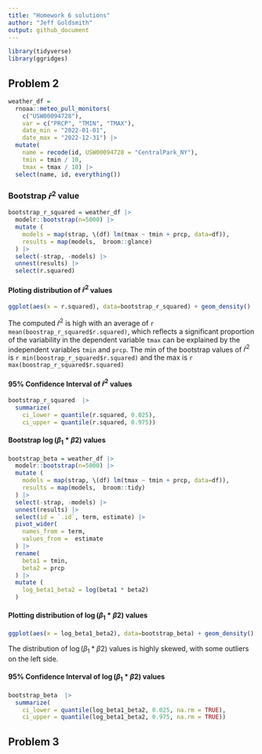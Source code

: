 ```yaml
---
title: "Homework 6 solutions"
author: "Jeff Goldsmith"
output: github_document
---
```



```r
library(tidyverse)
library(ggridges)
```



## Problem 2
```r
weather_df = 
  rnoaa::meteo_pull_monitors(
    c("USW00094728"),
    var = c("PRCP", "TMIN", "TMAX"), 
    date_min = "2022-01-01",
    date_max = "2022-12-31") |>
  mutate(
    name = recode(id, USW00094728 = "CentralPark_NY"),
    tmin = tmin / 10,
    tmax = tmax / 10) |>
  select(name, id, everything())
```
### Bootstrap $\hat{r}^2$ value
```r
bootstrap_r_squared = weather_df |> 
  modelr::bootstrap(n=5000) |> 
  mutate (
    models = map(strap, \(df) lm(tmax ~ tmin + prcp, data=df)),
    results = map(models,  broom::glance) 
  ) |> 
  select(-strap, -models) |> 
  unnest(results) |> 
  select(r.squared)

```

#### Ploting distribution of $\hat{r}^2$ values
```r
ggplot(aes(x = r.squared), data=bootstrap_r_squared) + geom_density()
```
The computed $\hat{r}^2$ is high with an average of `r mean(boostrap_r_squared$r.squared)`, which reflects a significant proportion of the variability in the dependent variable `tmax` can be explained by the independent variables `tmin` and `prcp`. The min of the bootstrap values of $\hat{r}^2$ is `r min(boostrap_r_squared$r.squared)` and the max is `r max(boostrap_r_squared$r.squared)`

#### 95% Confidence Interval of $\hat{r}^2$ values
```r
bootstrap_r_squared  |> 
  summarize(
    ci_lower = quantile(r.squared, 0.025), 
    ci_upper = quantile(r.squared, 0.975))
```
#### Bootstrap $\log(\beta_1 * \beta2)$ values
```r
bootstrap_beta = weather_df |> 
  modelr::bootstrap(n=5000) |> 
  mutate (
    models = map(strap, \(df) lm(tmax ~ tmin + prcp, data=df)),
    results = map(models,  broom::tidy) 
  ) |> 
  select(-strap, -models) |> 
  unnest(results) |> 
  select(id = `.id`, term, estimate) |> 
  pivot_wider(
    names_from = term,
    values_from =  estimate
  ) |> 
  rename(
    beta1 = tmin,
    beta2 = prcp
  ) |> 
  mutate (
    log_beta1_beta2 = log(beta1 * beta2)
  )
```

#### Plotting distribution of $\log(\beta_1 * \beta2)$ values
```r
ggplot(aes(x = log_beta1_beta2), data=bootstrap_beta) + geom_density()
```
The distribution of $\log(\beta_1 * \beta2)$ values is highly skewed, with some outliers on the left side.

#### 95% Confidence Interval of $\log(\beta_1 * \beta2)$  values
```r
bootstrap_beta  |> 
  summarize(
    ci_lower = quantile(log_beta1_beta2, 0.025, na.rm = TRUE), 
    ci_upper = quantile(log_beta1_beta2, 0.975, na.rm = TRUE))
```
## Problem 3
